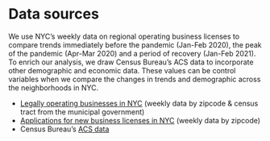 # Data sources

We use NYC’s weekly data on regional operating business licenses to compare trends immediately before the pandemic (Jan-Feb 2020), the peak of the pandemic (Apr-Mar 2020) and a period of recovery (Jan-Feb 2021). To enrich our analysis, we draw Census Bureau’s ACS data to incorporate other demographic and economic data. These values can be control variables when we compare the changes in trends and demographic across the neighborhoods in NYC.

- [Legally operating businesses in NYC](https://data.cityofnewyork.us/Business/Legally-Operating-Businesses/w7w3-xahh) (weekly data by zipcode & census tract from the municipal government)  
- [Applications for new business licenses in NYC](https://data.cityofnewyork.us/Business/License-Applications/ptev-4hud) (weekly data by zipcode)
- Census Bureau’s [ACS data](https://www.census.gov/acs/www/data/data-tables-and-tools/subject-tables/)